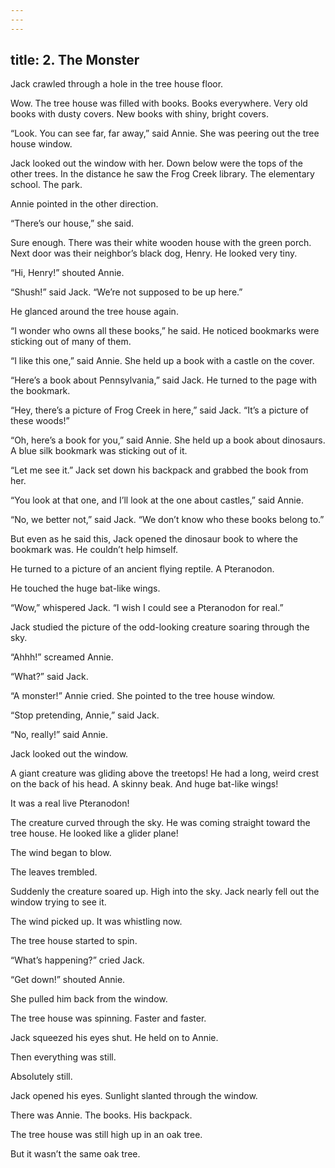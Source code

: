 ```yaml
---
---
---
```

title: 2. The Monster
---



Jack crawled through a hole in the tree house floor.

Wow. The tree house was filled with books. Books everywhere. Very old books with dusty covers. New books with shiny, bright covers.

“Look. You can see far, far away,” said Annie. She was peering out the tree house window.

Jack looked out the window with her. Down below were the tops of the other trees. In the distance he saw the Frog Creek library. The elementary school. The park.

Annie pointed in the other direction.

“There’s our house,” she said.

Sure enough. There was their white wooden house with the green porch. Next door was their neighbor’s black dog, Henry. He looked very tiny.

“Hi, Henry!” shouted Annie.

“Shush!” said Jack. “We’re not supposed to be up here.”

He glanced around the tree house again.

“I wonder who owns all these books,” he said. He noticed bookmarks were sticking out of many of them.

“I like this one,” said Annie. She held up a book with a castle on the cover.

“Here’s a book about Pennsylvania,” said Jack. He turned to the page with the bookmark.

“Hey, there’s a picture of Frog Creek in here,” said Jack. “It’s a picture of these woods!”

“Oh, here’s a book for you,” said Annie. She held up a book about dinosaurs. A blue silk bookmark was sticking out of it.

“Let me see it.” Jack set down his backpack and grabbed the book from her.

“You look at that one, and I’ll look at the one about castles,” said Annie.

“No, we better not,” said Jack. “We don’t know who these books belong to.”

But even as he said this, Jack opened the dinosaur book to where the bookmark was. He couldn’t help himself.

He turned to a picture of an ancient flying reptile. A Pteranodon.

He touched the huge bat-like wings.

“Wow,” whispered Jack. “I wish I could see a Pteranodon for real.”

Jack studied the picture of the odd-looking creature soaring through the sky.

“Ahhh!” screamed Annie.

“What?” said Jack.

“A monster!” Annie cried. She pointed to the tree house window.

“Stop pretending, Annie,” said Jack.

“No, really!” said Annie.

Jack looked out the window.

A giant creature was gliding above the treetops! He had a long, weird crest on the back of his head. A skinny beak. And huge bat-like wings!

It was a real live Pteranodon!

The creature curved through the sky. He was coming straight toward the tree house. He looked like a glider plane!



The wind began to blow.

The leaves trembled.

Suddenly the creature soared up. High into the sky. Jack nearly fell out the window trying to see it.

The wind picked up. It was whistling now.

The tree house started to spin.

“What’s happening?” cried Jack.

“Get down!” shouted Annie.

She pulled him back from the window.

The tree house was spinning. Faster and faster.

Jack squeezed his eyes shut. He held on to Annie.

Then everything was still.

Absolutely still.

Jack opened his eyes. Sunlight slanted through the window.

There was Annie. The books. His backpack.

The tree house was still high up in an oak tree.

But it wasn’t the same oak tree.